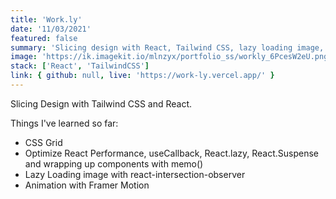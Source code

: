 ```yaml
---
title: 'Work.ly'
date: '11/03/2021'
featured: false
summary: 'Slicing design with React, Tailwind CSS, lazy loading image, and more.'
image: 'https://ik.imagekit.io/mlnzyx/portfolio_ss/workly_6PcesW2eU.png?ik-sdk-version=javascript-1.4.3&updatedAt=1636641668597'
stack: ['React', 'TailwindCSS']
link: { github: null, live: 'https://work-ly.vercel.app/' }
---
```


Slicing Design with Tailwind CSS and React.

Things I've learned so far:

- CSS Grid
- Optimize React Performance, useCallback, React.lazy, React.Suspense and wrapping up components with memo()
- Lazy Loading image with react-intersection-observer
- Animation with Framer Motion
